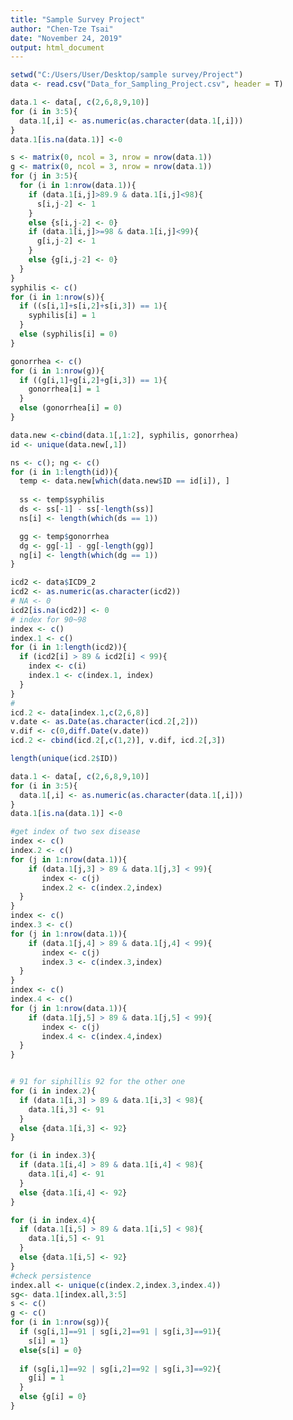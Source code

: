 ```yaml
---
title: "Sample Survey Project"
author: "Chen-Tze Tsai"
date: "November 24, 2019"
output: html_document
---
```


```r
setwd("C:/Users/User/Desktop/sample survey/Project")
data <- read.csv("Data_for_Sampling_Project.csv", header = T)
```

```r
data.1 <- data[, c(2,6,8,9,10)]
for (i in 3:5){
  data.1[,i] <- as.numeric(as.character(data.1[,i]))
}
data.1[is.na(data.1)] <-0

s <- matrix(0, ncol = 3, nrow = nrow(data.1))
g <- matrix(0, ncol = 3, nrow = nrow(data.1))
for (j in 3:5){
  for (i in 1:nrow(data.1)){
    if (data.1[i,j]>89.9 & data.1[i,j]<98){
      s[i,j-2] <- 1
    }
    else {s[i,j-2] <- 0}
    if (data.1[i,j]>=98 & data.1[i,j]<99){
      g[i,j-2] <- 1
    }
    else {g[i,j-2] <- 0}
  }
}
syphilis <- c()
for (i in 1:nrow(s)){
  if ((s[i,1]+s[i,2]+s[i,3]) == 1){
    syphilis[i] = 1
  }
  else (syphilis[i] = 0)
}

gonorrhea <- c()
for (i in 1:nrow(g)){
  if ((g[i,1]+g[i,2]+g[i,3]) == 1){
    gonorrhea[i] = 1
  }
  else (gonorrhea[i] = 0)
}

data.new <-cbind(data.1[,1:2], syphilis, gonorrhea)
id <- unique(data.new[,1])

```

```r
ns <- c(); ng <- c()
for (i in 1:length(id)){
  temp <- data.new[which(data.new$ID == id[i]), ]
  
  ss <- temp$syphilis
  ds <- ss[-1] - ss[-length(ss)]
  ns[i] <- length(which(ds == 1))

  gg <- temp$gonorrhea
  dg <- gg[-1] - gg[-length(gg)]
  ng[i] <- length(which(dg == 1))
}
```




```r
icd2 <- data$ICD9_2
icd2 <- as.numeric(as.character(icd2))
# NA <- 0
icd2[is.na(icd2)] <- 0
# index for 90~98
index <- c()
index.1 <- c()
for (i in 1:length(icd2)){
  if (icd2[i] > 89 & icd2[i] < 99){
    index <- c(i)
    index.1 <- c(index.1, index)
  }
}
#
icd.2 <- data[index.1,c(2,6,8)]
v.date <- as.Date(as.character(icd.2[,2]))
v.dif <- c(0,diff.Date(v.date))
icd.2 <- cbind(icd.2[,c(1,2)], v.dif, icd.2[,3])

length(unique(icd.2$ID))

```

```r
data.1 <- data[, c(2,6,8,9,10)]
for (i in 3:5){
  data.1[,i] <- as.numeric(as.character(data.1[,i]))
}
data.1[is.na(data.1)] <-0

#get index of two sex disease
index <- c()
index.2 <- c()
for (j in 1:nrow(data.1)){
    if (data.1[j,3] > 89 & data.1[j,3] < 99){
       index <- c(j)
       index.2 <- c(index.2,index)
  }
}
index <- c()
index.3 <- c()
for (j in 1:nrow(data.1)){
    if (data.1[j,4] > 89 & data.1[j,4] < 99){
       index <- c(j)
       index.3 <- c(index.3,index)
  }
}
index <- c()
index.4 <- c()
for (j in 1:nrow(data.1)){
    if (data.1[j,5] > 89 & data.1[j,5] < 99){
       index <- c(j)
       index.4 <- c(index.4,index)
  }
}


# 91 for siphillis 92 for the other one
for (i in index.2){
  if (data.1[i,3] > 89 & data.1[i,3] < 98){
    data.1[i,3] <- 91
  }
  else {data.1[i,3] <- 92}
}

for (i in index.3){
  if (data.1[i,4] > 89 & data.1[i,4] < 98){
    data.1[i,4] <- 91
  }
  else {data.1[i,4] <- 92}
}

for (i in index.4){
  if (data.1[i,5] > 89 & data.1[i,5] < 98){
    data.1[i,5] <- 91
  }
  else {data.1[i,5] <- 92}
}
#check persistence
index.all <- unique(c(index.2,index.3,index.4))
sg<- data.1[index.all,3:5]
s <- c()
g <- c()
for (i in 1:nrow(sg)){
  if (sg[i,1]==91 | sg[i,2]==91 | sg[i,3]==91){
    s[i] = 1}
  else{s[i] = 0}
  
  if (sg[i,1]==92 | sg[i,2]==92 | sg[i,3]==92){
    g[i] = 1
  }
  else {g[i] = 0}
}




```